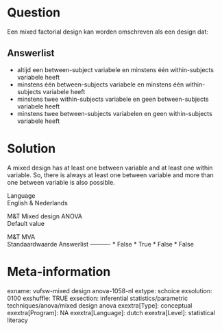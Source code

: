 Question
========
Een mixed factorial design kan worden omschreven als een design dat:

Answerlist
----------
* altijd een between-subject variabele en minstens één within-subjects
  variabele heeft
* minstens één between-subjects variabele en minstens één within-subjects
  variabele heeft
* minstens twee within-subjects variabele en geen between-subjects
  variabele heeft
* minstens twee between-subjects variabelen en geen within-subjects
  variabele heeft

Solution
========





A mixed design has at least one between variable and at least one within
variable. So, there is always at least one between variable and more
than one between variable is also possible.





Language  
English & Nederlands

M&T Mixed design ANOVA  
Default value

M&T MVA  
Standaardwaarde
Answerlist
----------
* False
* True
* False
* False

Meta-information
================
exname: vufsw-mixed design anova-1058-nl
extype: schoice
exsolution: 0100
exshuffle: TRUE
exsection: inferential statistics/parametric techniques/anova/mixed design anova
exextra[Type]: conceptual
exextra[Program]: NA
exextra[Language]: dutch
exextra[Level]: statistical literacy

